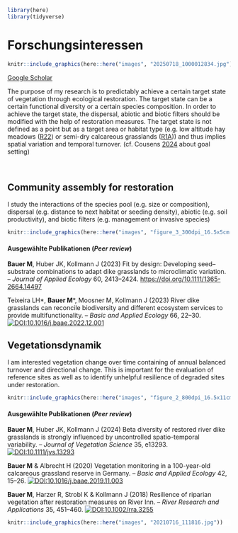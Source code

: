 ```r
library(here)
library(tidyverse)
```

# Forschungsinteressen

::: {.column-screen style="background-color:#FFFFFF"}

```r
knitr::include_graphics(here::here("images", "20250718_1000012834.jpg"))
```

:::

[Google Scholar](https://scholar.google.de/citations?hl=de&user=oHhmOkkAAAAJ){target="_blank"}

The purpose of my research is to predictably achieve a certain target state of vegetation through ecological restoration. The target state can be a certain functional diversity or a certain species composition. In order to achieve the target state, the dispersal, abiotic and biotic filters should be modified with the help of restoration measures. The target state is not defined as a point but as a target area or habitat type (e.g. low altitude hay meadows ([R22](https://floraveg.eu/habitat/overview/R22)) or semi-dry calcareous grasslands ([R1A](https://floraveg.eu/habitat/overview/R1A))) and thus implies spatial variation and temporal turnover. (cf. Cousens [2024](https://bookdown.org/rogerdavidcousens/_book/why-a-hard-science-needs-strong-critique.html) about goal setting)

<br>

## Community assembly for restoration

I study the interactions of the species pool (e.g. size or composition), dispersal (e.g. distance to next habitat or seeding density), abiotic (e.g. soil productivity), and biotic filters (e.g. management or invasive species)

```r
knitr::include_graphics(here::here("images", "figure_3_300dpi_16.5x5cm.png"))
```

#### **Ausgewählte Publikationen (*Peer review*)**

**Bauer M**, Huber JK, Kollmann J (2023) Fit by design: Developing seed–substrate combinations to adapt dike grasslands to microclimatic variation. – *Journal of Applied Ecology* 60, 2413–2424. 
[https://doi.org/10.1111/1365-2664.14497](https://doi.org/10.1111/1365-2664.14497)

Teixeira LH\*, **Bauer M**\*, Moosner M, Kollmann J (2023) River dike grasslands can reconcile biodiversity and different ecosystem services to provide multifunctionality. – *Basic and Applied Ecology* 66, 22–30. [![DOI:10.1016/j.baae.2022.12.001](http://img.shields.io/badge/DOI-10.1016/j.baae.2022.12.001-informational.svg)](https://doi.org/10.1016/j.baae.2022.12.001)


## Vegetationsdynamik

I am interested vegetation change over time containing of annual balanced turnover and directional change. This is important for the evaluation of reference sites as well as to identify unhelpful resilience of degraded sites under restoration.

```r
knitr::include_graphics(here::here("images", "figure_2_800dpi_16.5x11cm.png"))
```

#### **Ausgewählte Publikationen (*Peer review*)**

**Bauer M**, Huber JK, Kollmann J (2024) Beta diversity of restored river dike grasslands is strongly influenced by uncontrolled spatio-temporal variability. – *Journal of Vegetation Science* 35, e13293. [![DOI:10.1111/jvs.13293](http://img.shields.io/badge/DOI-10.1111/jvs.13293-informational.svg)](https://doi.org/10.1111/jvs.13293)

**Bauer M** & Albrecht H (2020) Vegetation monitoring in a 100-year-old calcareous grassland reserve in Germany. – *Basic and Applied Ecology* 42, 15–26. [![DOI:10.1016/j.baae.2019.11.003](http://img.shields.io/badge/DOI-10.1016/j.baae.2019.11.003-informational.svg)](https://doi.org/10.1016/j.baae.2019.11.003)

**Bauer M**, Harzer R, Strobl K & Kollmann J (2018) Resilience of riparian vegetation after restoration measures on River Inn. – *River Research and Applications* 35, 451–460. [![DOI:10.1002/rra.3255](http://img.shields.io/badge/DOI-10.1002/rra.3255-informational.svg)](https://doi.org/10.1002/rra.3255)


::: {.column-screen style="background-color:#FFFFFF"}

```r
knitr::include_graphics(here::here("images", "20210716_111816.jpg"))
```

:::
